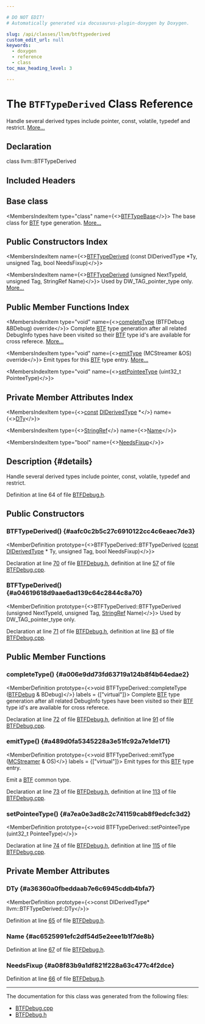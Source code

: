 ```yaml
---

# DO NOT EDIT!
# Automatically generated via docusaurus-plugin-doxygen by Doxygen.

slug: /api/classes/llvm/btftypederived
custom_edit_url: null
keywords:
  - doxygen
  - reference
  - class
toc_max_heading_level: 3

---
```





# The `BTFTypeDerived` Class Reference

<DoxygenPage pluginConfig={pluginConfig}>

Handle several derived types include pointer, const, volatile, typedef and restrict. <a href="#details">More...</a>

## Declaration

<CodeBlock>class llvm::BTFTypeDerived</CodeBlock>

## Included Headers

<IncludesList>
<IncludesListItem
  filePath="Target/BPF/BTFDebug.h"
  permalink="/docs/api/files/lib/lib/target/lib/target/bpf/btfdebug-h"
  isLocal="true" />
</IncludesList>

## Base class

<MembersIndex>

<MembersIndexItem
  type="class"
  name={<><a href="/docs/api/classes/llvm/btftypebase">BTFTypeBase</a></>}>
The base class for <a href="/docs/api/namespaces/llvm/btf">BTF</a> type generation. <a href="/docs/api/classes/llvm/btftypebase/#details">More...</a>
</MembersIndexItem>

</MembersIndex>

## Public Constructors Index

<MembersIndex>

<MembersIndexItem
  name={<><a href="#aafc0c2b5c27c6910122cc4c6eaec7de3">BTFTypeDerived</a> (const DIDerivedType &#42;Ty, unsigned Tag, bool NeedsFixup)</>}>
</MembersIndexItem>

<MembersIndexItem
  name={<><a href="#a04619618d9aae6ad139c64c2844c8a70">BTFTypeDerived</a> (unsigned NextTypeId, unsigned Tag, StringRef Name)</>}>
Used by DW&#95;TAG&#95;pointer&#95;type only. <a href="#a04619618d9aae6ad139c64c2844c8a70">More...</a>
</MembersIndexItem>

</MembersIndex>

## Public Member Functions Index

<MembersIndex>

<MembersIndexItem
  type="void"
  name={<><a href="#a006e9dd73fd63719a124b8f4b64edae2">completeType</a> (BTFDebug &amp;BDebug) override</>}>
Complete <a href="/docs/api/namespaces/llvm/btf">BTF</a> type generation after all related DebugInfo types have been visited so their <a href="/docs/api/namespaces/llvm/btf">BTF</a> type id&#39;s are available for cross referece. <a href="#a006e9dd73fd63719a124b8f4b64edae2">More...</a>
</MembersIndexItem>

<MembersIndexItem
  type="void"
  name={<><a href="#a489d0fa5345228a3e51fc92a7e1de171">emitType</a> (MCStreamer &amp;OS) override</>}>
Emit types for this <a href="/docs/api/namespaces/llvm/btf">BTF</a> type entry. <a href="#a489d0fa5345228a3e51fc92a7e1de171">More...</a>
</MembersIndexItem>

<MembersIndexItem
  type="void"
  name={<><a href="#a7ea0e3ad8c2c741159cab8f9edcfc3d2">setPointeeType</a> (uint32&#95;t PointeeType)</>}>
</MembersIndexItem>

</MembersIndex>

## Private Member Attributes Index

<MembersIndex>

<MembersIndexItem
  type={<><a href="/docs/api/files/lib/lib/target/lib/target/aarch64/aarch64promoteconstant-cpp/#a90f8350fecae261c25be85d38b451bff">const</a> <a href="/docs/api/classes/llvm/diderivedtype">DIDerivedType</a> &#42;</>}
  name={<><a href="#a36360a0fbeddaab7e6c6945cddb4bfa7">DTy</a></>}>
</MembersIndexItem>

<MembersIndexItem
  type={<><a href="/docs/api/classes/llvm/stringref">StringRef</a></>}
  name={<><a href="#ac6525991efc2df54d5e2eee1b1f7de8b">Name</a></>}>
</MembersIndexItem>

<MembersIndexItem
  type="bool"
  name={<><a href="#a08f83b9a1df821f228a63c477c4f2dce">NeedsFixup</a></>}>
</MembersIndexItem>

</MembersIndex>

## Description {#details}

Handle several derived types include pointer, const, volatile, typedef and restrict.

Definition at line 64 of file <a href="/docs/api/files/lib/lib/target/lib/target/bpf/btfdebug-h">BTFDebug.h</a>.

<SectionDefinition>

## Public Constructors

### BTFTypeDerived() {#aafc0c2b5c27c6910122cc4c6eaec7de3}

<MemberDefinition
  prototype={<>BTFTypeDerived::BTFTypeDerived (<a href="/docs/api/files/lib/lib/target/lib/target/aarch64/aarch64promoteconstant-cpp/#a90f8350fecae261c25be85d38b451bff">const</a> <a href="/docs/api/classes/llvm/diderivedtype">DIDerivedType</a> &#42; Ty, unsigned Tag, bool NeedsFixup)</>}>

Declaration at line <a href="/docs/api/files/lib/lib/target/lib/target/bpf/btfdebug-h/#l00070">70</a> of file <a href="/docs/api/files/lib/lib/target/lib/target/bpf/btfdebug-h">BTFDebug.h</a>, definition at line <a href="/docs/api/files/lib/lib/target/lib/target/bpf/btfdebug-cpp/#l00057">57</a> of file <a href="/docs/api/files/lib/lib/target/lib/target/bpf/btfdebug-cpp">BTFDebug.cpp</a>.
</MemberDefinition>

### BTFTypeDerived() {#a04619618d9aae6ad139c64c2844c8a70}

<MemberDefinition
  prototype={<>BTFTypeDerived::BTFTypeDerived (unsigned NextTypeId, unsigned Tag, <a href="/docs/api/classes/llvm/stringref">StringRef</a> Name)</>}>
Used by DW&#95;TAG&#95;pointer&#95;type only.

Declaration at line <a href="/docs/api/files/lib/lib/target/lib/target/bpf/btfdebug-h/#l00071">71</a> of file <a href="/docs/api/files/lib/lib/target/lib/target/bpf/btfdebug-h">BTFDebug.h</a>, definition at line <a href="/docs/api/files/lib/lib/target/lib/target/bpf/btfdebug-cpp/#l00083">83</a> of file <a href="/docs/api/files/lib/lib/target/lib/target/bpf/btfdebug-cpp">BTFDebug.cpp</a>.
</MemberDefinition>

</SectionDefinition>

<SectionDefinition>

## Public Member Functions

### completeType() {#a006e9dd73fd63719a124b8f4b64edae2}

<MemberDefinition
  prototype={<>void BTFTypeDerived::completeType (<a href="/docs/api/classes/llvm/btfdebug">BTFDebug</a> &amp; BDebug)</>}
  labels = {["virtual"]}>
Complete <a href="/docs/api/namespaces/llvm/btf">BTF</a> type generation after all related DebugInfo types have been visited so their <a href="/docs/api/namespaces/llvm/btf">BTF</a> type id&#39;s are available for cross referece.

Declaration at line <a href="/docs/api/files/lib/lib/target/lib/target/bpf/btfdebug-h/#l00072">72</a> of file <a href="/docs/api/files/lib/lib/target/lib/target/bpf/btfdebug-h">BTFDebug.h</a>, definition at line <a href="/docs/api/files/lib/lib/target/lib/target/bpf/btfdebug-cpp/#l00091">91</a> of file <a href="/docs/api/files/lib/lib/target/lib/target/bpf/btfdebug-cpp">BTFDebug.cpp</a>.
</MemberDefinition>

### emitType() {#a489d0fa5345228a3e51fc92a7e1de171}

<MemberDefinition
  prototype={<>void BTFTypeDerived::emitType (<a href="/docs/api/classes/llvm/mcstreamer">MCStreamer</a> &amp; OS)</>}
  labels = {["virtual"]}>
Emit types for this <a href="/docs/api/namespaces/llvm/btf">BTF</a> type entry.

Emit a <a href="/docs/api/namespaces/llvm/btf">BTF</a> common type.

Declaration at line <a href="/docs/api/files/lib/lib/target/lib/target/bpf/btfdebug-h/#l00073">73</a> of file <a href="/docs/api/files/lib/lib/target/lib/target/bpf/btfdebug-h">BTFDebug.h</a>, definition at line <a href="/docs/api/files/lib/lib/target/lib/target/bpf/btfdebug-cpp/#l00113">113</a> of file <a href="/docs/api/files/lib/lib/target/lib/target/bpf/btfdebug-cpp">BTFDebug.cpp</a>.
</MemberDefinition>

### setPointeeType() {#a7ea0e3ad8c2c741159cab8f9edcfc3d2}

<MemberDefinition
  prototype={<>void BTFTypeDerived::setPointeeType (uint32&#95;t PointeeType)</>}>

Declaration at line <a href="/docs/api/files/lib/lib/target/lib/target/bpf/btfdebug-h/#l00074">74</a> of file <a href="/docs/api/files/lib/lib/target/lib/target/bpf/btfdebug-h">BTFDebug.h</a>, definition at line <a href="/docs/api/files/lib/lib/target/lib/target/bpf/btfdebug-cpp/#l00115">115</a> of file <a href="/docs/api/files/lib/lib/target/lib/target/bpf/btfdebug-cpp">BTFDebug.cpp</a>.
</MemberDefinition>

</SectionDefinition>

<SectionDefinition>

## Private Member Attributes

### DTy {#a36360a0fbeddaab7e6c6945cddb4bfa7}

<MemberDefinition
  prototype={<>const DIDerivedType&#42; llvm::BTFTypeDerived::DTy</>}>

Definition at line <a href="/docs/api/files/lib/lib/target/lib/target/bpf/btfdebug-h/#l00065">65</a> of file <a href="/docs/api/files/lib/lib/target/lib/target/bpf/btfdebug-h">BTFDebug.h</a>.
</MemberDefinition>

### Name {#ac6525991efc2df54d5e2eee1b1f7de8b}

<MemberDefinition
  prototype="StringRef llvm::BTFTypeDerived::Name">

Definition at line <a href="/docs/api/files/lib/lib/target/lib/target/bpf/btfdebug-h/#l00067">67</a> of file <a href="/docs/api/files/lib/lib/target/lib/target/bpf/btfdebug-h">BTFDebug.h</a>.
</MemberDefinition>

### NeedsFixup {#a08f83b9a1df821f228a63c477c4f2dce}

<MemberDefinition
  prototype="bool llvm::BTFTypeDerived::NeedsFixup">

Definition at line <a href="/docs/api/files/lib/lib/target/lib/target/bpf/btfdebug-h/#l00066">66</a> of file <a href="/docs/api/files/lib/lib/target/lib/target/bpf/btfdebug-h">BTFDebug.h</a>.
</MemberDefinition>

</SectionDefinition>

<hr/>

The documentation for this class was generated from the following files:

<ul>
<li><a href="/docs/api/files/lib/lib/target/lib/target/bpf/btfdebug-cpp">BTFDebug.cpp</a></li>
<li><a href="/docs/api/files/lib/lib/target/lib/target/bpf/btfdebug-h">BTFDebug.h</a></li>
</ul>

</DoxygenPage>
